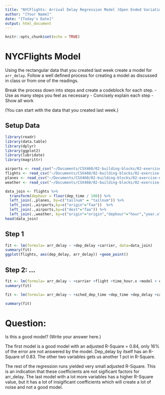 ```yaml
---
title: "NYCFlights: Arrival Delay Regression Model (Open Ended Variation)"
author: "[Your Name]"
date: "[Today's Date]"
output: html_document
---
```


```r
knitr::opts_chunk$set(echo = TRUE)
```

# NYCFlights Model

Using the rectangular data that you created last week create a model for `arr_delay`. Follow a well defined process for creating a model as discussed in class or from one of the readings. 

Break the process down into steps and create a codeblock for each step. 
 - Use as many steps you feel as necessary
 - Concisely explain each step 
 - Show all work
 
(You can start with the data that you created last week.)


## Setup Data 



```r
library(readr)
library(data.table)
library(dplyr)
library(ggplot2)
library(lubridate)
library(magrittr)

airports <- read_csv("~/Documents/CSX460/02-building-blocks/02-exercise-nycflights/data/airports.csv") %>% setDT
flights <- read_csv("~/Documents/CSX460/02-building-blocks/02-exercise-nycflights/data/flights.csv") %>% setDT
planes <- read_csv("~/Documents/CSX460/02-building-blocks/02-exercise-nycflights/data/planes.csv") %>% setDT
weather <- read_csv("~/Documents/CSX460/02-building-blocks/02-exercise-nycflights/data/weather.csv") %>% setDT

data_join <- flights %>%
  transform(dephour = floor(dep_time / 100)) %>%
  left_join(.,planes, by=c("tailnum" = "tailnum")) %>% 
  left_join(.,airports,by=c("origin"="faa"))  %>%
  left_join(.,airports,by=c("dest"="faa")) %>%
  left_join(.,weather, by=c("origin"="origin","dephour"="hour","year.x"="year","month"="month","day"="day")) 
head(data_join)


```
## Step 1
```r

fit <- lm(formula= arr_delay ~ +dep_delay +carrier, data=data_join)
summary(fit)
ggplot(flights, aes(dep_delay, arr_delay)) +geom_point()
```

## Step 2: ...
```r

fit <- lm(formula= arr_delay ~ +carrier +flight +time_hour.x +model + engines +origin +dest, data=data_join)
summary(fit)

fit <- lm(formula= arr_delay ~ +sched_dep_time +dep_time +dep_delay +carrier +flight +time_hour.x +model + engines +origin +dest, data=data_join)

summary(fit)

```
# Question:

Is this a good model?  (Write your answer here.)

The first model is a good model with an adjusted R-Square = 0.84, only 16% of the error are not answered by the model. Dep_delay by itself has an R-Square of 0.83.  The other two variables gets us another 1 pct in R-Square.  

The rest of the regression runs yielded very small adjusted R-Square. This is an indication that these coefficients are not sigificant factors for arr_delay.  The last model with a lot more variables has a higher R-Square value, but it has a lot of insigificant coefficients which will create a lot of noise and not a good model.  
